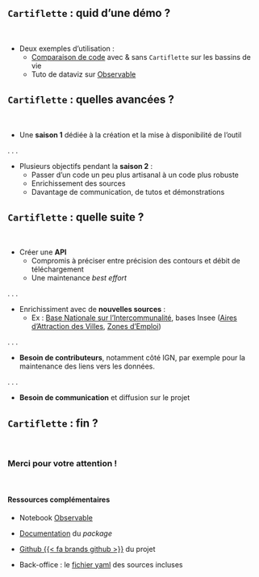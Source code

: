 ## `Cartiflette` : quid d'une démo ?

<!--
Tout ça c'est bien gentil, mais vous n'allez pas me croire sur parole !
Avant de chercher à vous recruter sur le projet, regardez à quoi ça ressemble.
-->

<br>

- Deux exemples d'utilisation :
    + [Comparaison de code](https://github.com/InseeFrLab/cartiflette/blob/demoday/misc/demoday.py) avec & sans `Cartiflette` sur les bassins de vie
    + Tuto de dataviz sur [Observable](https://observablehq.com/@linogaliana/cartiflette-demo)

## `Cartiflette` : quelles avancées ?

<br>

- Une [**saison 1**]{.orange} dédiée à la création et la mise à disponibilité de l'outil

. . .

- Plusieurs objectifs pendant la [**saison 2**]{.orange} :
    + Passer d'un code un peu plus artisanal à un code plus robuste
    + Enrichissement des sources
    + Davantage de communication, de tutos et démonstrations

## `Cartiflette` : quelle suite ? {.smaller}

<br>

- Créer une [**API**]{.orange}
    + Compromis à préciser entre précision des contours et débit de téléchargement
    + Une maintenance *best effort*

. . .

- Enrichissiment avec de [**nouvelles sources**]{.orange} :
    + Ex : [Base Nationale sur l'Intercommunalité](https://www.banatic.interieur.gouv.fr/), bases Insee ([Aires d'Attraction des Villes](https://www.insee.fr/fr/information/4803954), [Zones d'Emploi](https://www.insee.fr/fr/information/4652957))

. . .

- [**Besoin de contributeurs**]{.orange}, notamment côté IGN, par exemple pour la maintenance des liens vers les données.

<!--
Préciser qu'on peut nous contacter, nos LinkedIn sont slide 1
-->

. . .

- **[Besoin de communication]{.orange}** et diffusion sur le projet

## `Cartiflette` : fin ?

<br>

### Merci pour votre attention !

<br>

#### Ressources complémentaires

- Notebook [Observable](https://observablehq.com/@linogaliana/cartiflette-demo)
 
- [Documentation](https://linogaliana.github.io/cartiflette-website/) du _package_

- [Github {{< fa brands github >}} ](https://github.com/InseeFrLab/cartiflette/) du projet

- Back-office : le [fichier yaml](https://github.com/InseeFrLab/cartiflette/blob/main/cartiflette/utils/sources.yaml) des sources incluses